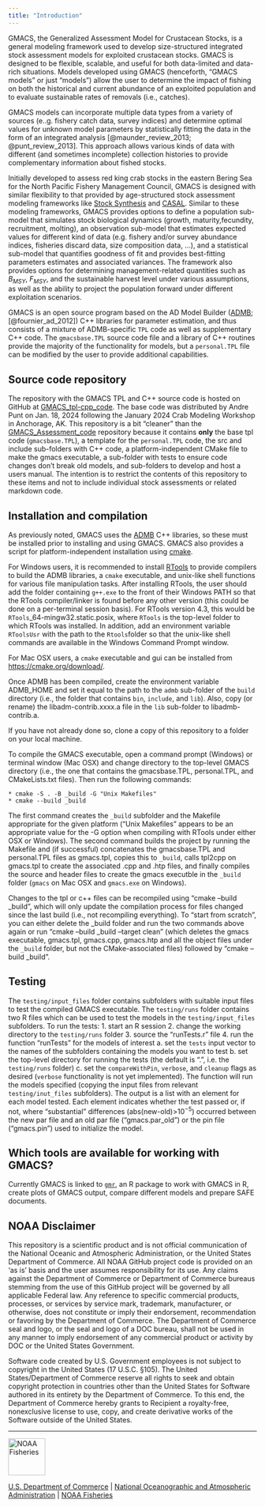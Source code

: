 ```yaml
---
title: "Introduction"
---
```

GMACS, the Generalized Assessment Model for Crustacean Stocks, is a general modeling framework used to develop size-structured integrated stock assessment models for exploited crustacean stocks. GMACS is designed to be flexible, scalable, and useful for both data-limited and data-rich situations. Models developed using GMACS (henceforth, "GMACS models" or just "models") allow the user to determine the impact of fishing on both the historical and current abundance of an exploited population and to evaluate sustainable rates of removals (i.e., catches).

GMACS models can incorporate multiple data types from a variety of sources (e..g. fishery catch data, survey indices) and determine optimal values for unknown model parameters by statistically fitting the data in the form of an integrated analysis [@maunder_review_2013; @punt_review_2013]. This approach allows various kinds of data with different (and sometimes incomplete) collection histories to provide complementary information about fished stocks.

Initially developed to assess red king crab stocks in the eastern Bering Sea for the North Pacific Fishery Management Council, GMACS is designed with similar flexibility to that provided by age-structured stock assessment modeling frameworks like [Stock Synthesis](https://vlab.noaa.gov/web/stock-synthesis) and [CASAL](https://niwa.co.nz/fisheries/tools-resources/casal). Similar to these modeling frameworks, GMACS provides options to define a population sub-model that simulates stock biological dynamics (growth, maturity,fecundity, recruitment, molting), an observation sub-model that estimates expected values for different kind of data (e.g. fishery and/or survey abundance indices, fisheries discard data, size composition data, ...), and a statistical sub-model that quantifies goodness of fit and provides best-fitting parameters estimates and associated variances. The framework also provides options for determining management-related quantities such as $B_{MSY}$, $F_{MSY}$, and the sustainable harvest level under various assumptions, as well as the ability to project the population forward under different exploitation scenarios.

GMACS is an open source program based on the AD Model Builder ([ADMB](http://www.admb-project.org/); [@fournier_ad_2012]) C++ libraries for parameter estimation, and thus consists of a mixture of ADMB-specific `TPL` code as well as supplementary C++ code. The `gmacsbase.TPL` source code file and a library of C++ routines provide the majority of the functionality for models, but a `personal.TPL` file can be modified by the user to provide additional capabilities. 

## Source code repository

The repository with the GMACS TPL and C++ source code is hosted on GitHub at [GMACS_tpl-cpp_code](https://github.com/GMACS-project/GMACS_tpl-cpp_code.git). The base code was distributed by Andre Punt on Jan. 18, 2024 following the January 2024 Crab Modeling Workshop in Anchorage, AK. This repository is a bit "cleaner" than the [GMACS_Assessment_code](https://github.com/GMACS-project/GMACS_Assessment_code) repository because it contains **only** the base tpl code (`gmacsbase.TPL`), a template for the `personal.TPL` code, the src and include sub-folders with C++ code, a platform-independent CMake file to make the gmacs executable, a sub-folder with tests to ensure code changes don't break old models, and sub-folders to develop and host a users manual. The intention is to restrict the contents of this repository to these items and not to include individual stock assessments or related markdown code.

## Installation and compilation

As previously noted, GMACS uses the [ADMB](http://www.admb-project.org) C++ libraries, so these must be installed prior to installing and using GMACS. GMACS also provides a script for platform-independent installation using [cmake](https://cmake.org). 

For Windows users, it is recommended to install [RTools](https://cran.r-project.org/bin/windows/Rtools/rtools43/rtools.html) to provide compilers to build the ADMB libraries, a `cmake` executable, and unix-like shell functions for various file manipulation tasks. After installing RTools, the user should add the folder containing `g++.exe` to the front of their Windows PATH so that the RTools compiler/linker is found before any other version (this could be done on a per-terminal session basis). For RTools version 4.3, this would be `RTools`\x86_64-mingw32.static.posix\bin, where `RTools` is the top-level folder to which RTools was installed. In addition, add an environment variable `RToolsUsr` with the path to the `Rtools`\bin folder so that the unix-like shell commands are available in the Windows Command Prompt window.

For Mac OSX users, a `cmake` executable and gui can be installed from [https://cmake.org/download/](https://cmake.org/download/).

Once ADMB has been compiled, create the environment variable ADMB_HOME and set it equal to the path to the `admb` sub-folder of the `build` directory (i.e., the folder that contains `bin`, `include`, and `lib`). Also, copy (or rename) the libadm-contrib.xxxx.a file in the `lib` sub-folder to libadmb-contrib.a.

If you have not already done so, clone a copy of this repository to a folder on your local machine.

To compile the GMACS executable, open a command prompt (Windows) or terminal window (Mac OSX) and change directory to the top-level GMACS directory (i.e., the one that contains the gmacsbase.TPL, personal.TPL, and CMakeLists.txt files). Then run the following commands:

    * cmake -S . -B _build -G "Unix Makefiles"
    * cmake --build _build

The first command creates the `_build` subfolder and the Makefile appropriate for the given platform ("Unix Makefiles" appears to be an appropriate value for the -G option when compiling with RTools under either OSX or Windows). The second command builds the project by running the Makefile and (if successful) concatenates the gmacsbase.TPL and personal.TPL files as gmacs.tpl, copies this to `_build`, calls tpl2cpp on gmacs.tpl to create the associated .cpp and .htp files, and finally compiles the source and header files to create the gmacs executble in the `_build` folder (`gmacs` on Mac OSX and `gmacs.exe` on Windows).

Changes to the tpl or c++ files can be recompiled using "cmake --build _build", which will only update the compilation process for files changed since the last build (i.e., not recompiling everything). To "start from scratch", you can either delete the _build folder and run the two commands above again or run "cmake --build _build --target clean" (which deletes the gmacs executable, gmacs.tpl, gmacs.cpp, gmacs.htp and all the object files under the `_build` folder, but not the CMake-associated files) followed by "cmake --build _build".

## Testing

The `testing/input_files` folder contains subfolders with suitable input files to test the compiled GMACS executable. The `testing/runs` folder contains two R files which can be used to test the models in the `testing/input_files` subfolders. To run the tests: 
    1. start an R session
    2. change the working directory to the `testing/runs` folder
    3. source the "runTests.r" file
    4. run the function "runTests" for the models of interest 
        a. set the `tests` input vector to the names of the subfolders containing the models you want to test
        b. set the top-level directory for running the tests (the default is ".", i.e. the `testing/runs` folder)
        c. set the `compareWithPin`, `verbose`, and `cleanup` flags as desired (`verbose` functionality is not yet implemented).
The function will run the models specified (copying the input files from relevant `testing/inut_files` subfolders). The output is a list with an element for each model tested. Each element indicates whether the test passed or, if not, where "substantial" differences (abs(new-old)>$10^{-5}$) occurred between the new par file and an old par file ("gmacs.par_old") or the pin file ("gmacs.pin") used to initialize the model.

## Which tools are available for working with GMACS?

Currently GMACS is linked to [`gmr`](gmacs-project.github.io/gmr/), an R package to work with GMACS in R, create plots of GMACS output, compare different models and prepare SAFE documents.

## NOAA Disclaimer

This repository is a scientific product and is not official communication of the National Oceanic and Atmospheric Administration, or the United States Department of Commerce. All NOAA GitHub project code is provided on an 'as is' basis and the user assumes responsibility for its use. Any claims against the Department of Commerce or Department of Commerce bureaus stemming from the use of this GitHub project will be governed by all applicable Federal law. Any reference to specific commercial products, processes, or services by service mark, trademark, manufacturer, or otherwise, does not constitute or imply their endorsement, recommendation or favoring by the Department of Commerce. The Department of Commerce seal and logo, or the seal and logo of a DOC bureau, shall not be used in any manner to imply endorsement of any commercial product or activity by DOC or the United States Government.

Software code created by U.S. Government employees is not subject to copyright in the United States (17 U.S.C. §105). The United States/Department of Commerce reserve all rights to seek and obtain copyright protection in countries other than the United States for Software authored in its entirety by the Department of Commerce. To this end, the Department of Commerce hereby grants to Recipient a royalty-free, nonexclusive license to use, copy, and create derivative works of the Software outside of the United States.

****************************

<img src="https://raw.githubusercontent.com/nmfs-general-modeling-tools/nmfspalette/main/man/figures/noaa-fisheries-rgb-2line-horizontal-small.png" height="75" alt="NOAA Fisheries">

[U.S. Department of Commerce](https://www.commerce.gov/) | [National Oceanographic and Atmospheric Administration](https://www.noaa.gov) | [NOAA Fisheries](https://www.fisheries.noaa.gov/)

